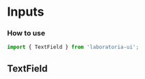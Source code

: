 

<Meta title="Components/Inputs" component={TextField} />

# Inputs

### How to use

```js
import { TextField } from 'laboratoria-ui';
```

## TextField

<Canvas>
  <Story name="TextField">
    <TextField 
      inputProps={{
        id: 'name',
        required: true,
        type: 'text',
      }}
      label="Name"
    />
  </Story>
</Canvas>

